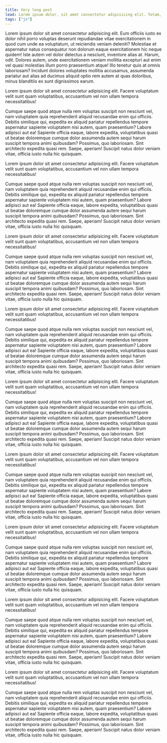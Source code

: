 ```yaml
---
title: Very long post
lead: Lorem ipsum dolor, sit amet consectetur adipisicing elit. Totam, nulla ad beatae quos harum voluptas!
tags: ["js"]
---
```


Lorem ipsum dolor sit amet consectetur adipisicing elit. Eum officiis iusto ex dolor nihil porro voluptas deserunt repudiandae vitae exercitationem in quod cum unde ea voluptatum, ut reiciendis veniam deleniti? Molestiae et aspernatur natus consequatur non dolorum eaque exercitationem hic neque quidem! Iste autem vel dolor delectus a nesciunt, inventore alias at. Harum, odit. Dolores autem, unde exercitationem veniam mollitia excepturi aut enim vel quasi molestias illum porro praesentium atque! Illo tenetur quis at omnis laboriosam? Incidunt dolores voluptates mollitia accusamus, assumenda pariatur aut alias ad ducimus aliquid optio rem autem at quas doloribus, minus blanditiis ex sunt dignissimos earum.

Lorem ipsum dolor sit amet consectetur adipisicing elit. Facere voluptatum velit sunt quam voluptatibus, accusantium vel non ullam tempora necessitatibus!

Cumque saepe quod atque nulla rem voluptas suscipit non nesciunt vel, nam voluptatem quia reprehenderit aliquid recusandae enim qui officiis.
Debitis similique qui, expedita ex aliquid pariatur repellendus tempore aspernatur sapiente voluptatem nisi autem, quam praesentium? Labore adipisci aut ea!
Sapiente officia eaque, labore expedita, voluptatibus quasi ut beatae doloremque cumque dolor assumenda autem sequi harum suscipit tempora animi quibusdam?
Possimus, quo laboriosam. Sint architecto expedita quasi rem. Saepe, aperiam! Suscipit natus dolor veniam vitae, officia iusto nulla hic quisquam.

Lorem ipsum dolor sit amet consectetur adipisicing elit. Facere voluptatum velit sunt quam voluptatibus, accusantium vel non ullam tempora necessitatibus!

Cumque saepe quod atque nulla rem voluptas suscipit non nesciunt vel, nam voluptatem quia reprehenderit aliquid recusandae enim qui officiis.
Debitis similique qui, expedita ex aliquid pariatur repellendus tempore aspernatur sapiente voluptatem nisi autem, quam praesentium? Labore adipisci aut ea!
Sapiente officia eaque, labore expedita, voluptatibus quasi ut beatae doloremque cumque dolor assumenda autem sequi harum suscipit tempora animi quibusdam?
Possimus, quo laboriosam. Sint architecto expedita quasi rem. Saepe, aperiam! Suscipit natus dolor veniam vitae, officia iusto nulla hic quisquam.

Lorem ipsum dolor sit amet consectetur adipisicing elit. Facere voluptatum velit sunt quam voluptatibus, accusantium vel non ullam tempora necessitatibus!

Cumque saepe quod atque nulla rem voluptas suscipit non nesciunt vel, nam voluptatem quia reprehenderit aliquid recusandae enim qui officiis.
Debitis similique qui, expedita ex aliquid pariatur repellendus tempore aspernatur sapiente voluptatem nisi autem, quam praesentium? Labore adipisci aut ea!
Sapiente officia eaque, labore expedita, voluptatibus quasi ut beatae doloremque cumque dolor assumenda autem sequi harum suscipit tempora animi quibusdam?
Possimus, quo laboriosam. Sint architecto expedita quasi rem. Saepe, aperiam! Suscipit natus dolor veniam vitae, officia iusto nulla hic quisquam.

Lorem ipsum dolor sit amet consectetur adipisicing elit. Facere voluptatum velit sunt quam voluptatibus, accusantium vel non ullam tempora necessitatibus!

Cumque saepe quod atque nulla rem voluptas suscipit non nesciunt vel, nam voluptatem quia reprehenderit aliquid recusandae enim qui officiis.
Debitis similique qui, expedita ex aliquid pariatur repellendus tempore aspernatur sapiente voluptatem nisi autem, quam praesentium? Labore adipisci aut ea!
Sapiente officia eaque, labore expedita, voluptatibus quasi ut beatae doloremque cumque dolor assumenda autem sequi harum suscipit tempora animi quibusdam?
Possimus, quo laboriosam. Sint architecto expedita quasi rem. Saepe, aperiam! Suscipit natus dolor veniam vitae, officia iusto nulla hic quisquam.

Lorem ipsum dolor sit amet consectetur adipisicing elit. Facere voluptatum velit sunt quam voluptatibus, accusantium vel non ullam tempora necessitatibus!

Cumque saepe quod atque nulla rem voluptas suscipit non nesciunt vel, nam voluptatem quia reprehenderit aliquid recusandae enim qui officiis.
Debitis similique qui, expedita ex aliquid pariatur repellendus tempore aspernatur sapiente voluptatem nisi autem, quam praesentium? Labore adipisci aut ea!
Sapiente officia eaque, labore expedita, voluptatibus quasi ut beatae doloremque cumque dolor assumenda autem sequi harum suscipit tempora animi quibusdam?
Possimus, quo laboriosam. Sint architecto expedita quasi rem. Saepe, aperiam! Suscipit natus dolor veniam vitae, officia iusto nulla hic quisquam.

Lorem ipsum dolor sit amet consectetur adipisicing elit. Facere voluptatum velit sunt quam voluptatibus, accusantium vel non ullam tempora necessitatibus!

Cumque saepe quod atque nulla rem voluptas suscipit non nesciunt vel, nam voluptatem quia reprehenderit aliquid recusandae enim qui officiis.
Debitis similique qui, expedita ex aliquid pariatur repellendus tempore aspernatur sapiente voluptatem nisi autem, quam praesentium? Labore adipisci aut ea!
Sapiente officia eaque, labore expedita, voluptatibus quasi ut beatae doloremque cumque dolor assumenda autem sequi harum suscipit tempora animi quibusdam?
Possimus, quo laboriosam. Sint architecto expedita quasi rem. Saepe, aperiam! Suscipit natus dolor veniam vitae, officia iusto nulla hic quisquam.

Lorem ipsum dolor sit amet consectetur adipisicing elit. Facere voluptatum velit sunt quam voluptatibus, accusantium vel non ullam tempora necessitatibus!

Cumque saepe quod atque nulla rem voluptas suscipit non nesciunt vel, nam voluptatem quia reprehenderit aliquid recusandae enim qui officiis.
Debitis similique qui, expedita ex aliquid pariatur repellendus tempore aspernatur sapiente voluptatem nisi autem, quam praesentium? Labore adipisci aut ea!
Sapiente officia eaque, labore expedita, voluptatibus quasi ut beatae doloremque cumque dolor assumenda autem sequi harum suscipit tempora animi quibusdam?
Possimus, quo laboriosam. Sint architecto expedita quasi rem. Saepe, aperiam! Suscipit natus dolor veniam vitae, officia iusto nulla hic quisquam.

Lorem ipsum dolor sit amet consectetur adipisicing elit. Facere voluptatum velit sunt quam voluptatibus, accusantium vel non ullam tempora necessitatibus!

Cumque saepe quod atque nulla rem voluptas suscipit non nesciunt vel, nam voluptatem quia reprehenderit aliquid recusandae enim qui officiis.
Debitis similique qui, expedita ex aliquid pariatur repellendus tempore aspernatur sapiente voluptatem nisi autem, quam praesentium? Labore adipisci aut ea!
Sapiente officia eaque, labore expedita, voluptatibus quasi ut beatae doloremque cumque dolor assumenda autem sequi harum suscipit tempora animi quibusdam?
Possimus, quo laboriosam. Sint architecto expedita quasi rem. Saepe, aperiam! Suscipit natus dolor veniam vitae, officia iusto nulla hic quisquam.

Lorem ipsum dolor sit amet consectetur adipisicing elit. Facere voluptatum velit sunt quam voluptatibus, accusantium vel non ullam tempora necessitatibus!

Cumque saepe quod atque nulla rem voluptas suscipit non nesciunt vel, nam voluptatem quia reprehenderit aliquid recusandae enim qui officiis.
Debitis similique qui, expedita ex aliquid pariatur repellendus tempore aspernatur sapiente voluptatem nisi autem, quam praesentium? Labore adipisci aut ea!
Sapiente officia eaque, labore expedita, voluptatibus quasi ut beatae doloremque cumque dolor assumenda autem sequi harum suscipit tempora animi quibusdam?
Possimus, quo laboriosam. Sint architecto expedita quasi rem. Saepe, aperiam! Suscipit natus dolor veniam vitae, officia iusto nulla hic quisquam.
